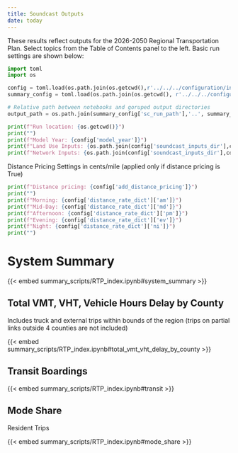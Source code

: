 ```yaml
---
title: Soundcast Outputs
date: today
---
```


These results reflect outputs for the 2026-2050 Regional Transportation Plan. Select topics from the Table of Contents panel to the left. Basic run settings are shown below:

```python
import toml
import os

config = toml.load(os.path.join(os.getcwd(),r'../../../configuration/input_configuration.toml'))
summary_config = toml.load(os.path.join(os.getcwd(), r'../../../configuration/summary_configuration.toml'))

# Relative path between notebooks and goruped output directories
output_path = os.path.join(summary_config['sc_run_path'],'..', summary_config["output_folder"])

print(f"Run location: {os.getcwd()}")
print("")
print(f"Model Year: {config['model_year']}")
print(f"Land Use Inputs: {os.path.join(config['soundcast_inputs_dir'],config['landuse_inputs'])}")
print(f"Network Inputs: {os.path.join(config['soundcast_inputs_dir'],config['network_inputs'])}")
```

Distance Pricing Settings in cents/mile (applied only if distance pricing is True)

```python

print(f"Distance pricing: {config['add_distance_pricing']}")
print("")
print(f"Morning: {config['distance_rate_dict']['am']}")
print(f"Mid-Day: {config['distance_rate_dict']['md']}")
print(f"Afternoon: {config['distance_rate_dict']['pm']}")
print(f"Evening: {config['distance_rate_dict']['ev']}")
print(f"Night: {config['distance_rate_dict']['ni']}")
print("")

```

# System Summary

{{< embed summary_scripts/RTP_index.ipynb#system_summary >}}

## Total VMT, VHT, Vehicle Hours Delay by County

Includes truck and external trips within bounds of the region (trips on partial links outside 4 counties are not included)

{{< embed summary_scripts/RTP_index.ipynb#total_vmt_vht_delay_by_county >}}

## Transit Boardings

{{< embed summary_scripts/RTP_index.ipynb#transit >}}

## Mode Share 

Resident Trips

{{< embed summary_scripts/RTP_index.ipynb#mode_share >}}
